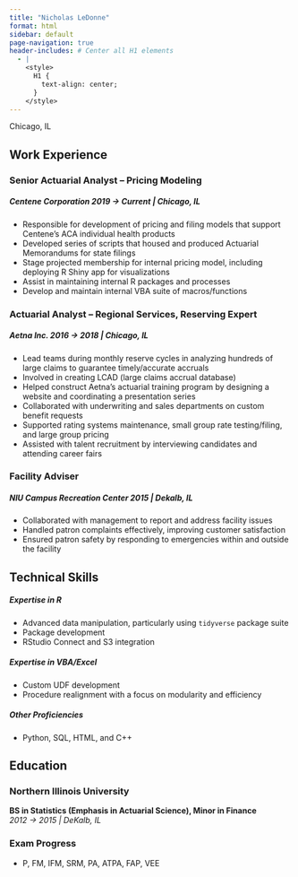 ```yaml
---
title: "Nicholas LeDonne"
format: html
sidebar: default
page-navigation: true
header-includes: # Center all H1 elements
  - |
    <style>
      H1 {
        text-align: center;
      }
    </style>
---
```


[Chicago, IL]{.tiny-centered}
<!-- [[Nicholas.LeDonne\@gmail.com](mailto:Nicholas.LeDonne@gmail.com?subject=I%20saw%20your%20resume...)]{.tiny-centered} [[(847) 845-9953](tel:1-847-845-9953)]{.tiny-centered} <br> -->

## Work Experience

### Senior Actuarial Analyst – Pricing Modeling

##### **Centene Corporation** [2019 → Current \| *Chicago, IL*]{.right-align}

-   Responsible for development of pricing and filing models that support Centene's ACA individual health products
-   Developed series of scripts that housed and produced Actuarial Memorandums for state filings
-   Stage projected membership for internal pricing model, including deploying R Shiny app for visualizations
-   Assist in maintaining internal R packages and processes
-   Develop and maintain internal VBA suite of macros/functions

### Actuarial Analyst – Regional Services, Reserving Expert

##### **Aetna Inc.** [2016 → 2018 \| *Chicago, IL*]{.right-align}

-   Lead teams during monthly reserve cycles in analyzing hundreds of large claims to guarantee timely/accurate accruals\
-   Involved in creating LCAD (large claims accrual database)\
-   Helped construct Aetna’s actuarial training program by designing a website and coordinating a presentation series\
-   Collaborated with underwriting and sales departments on custom benefit requests\
-   Supported rating systems maintenance, small group rate testing/filing, and large group pricing\
-   Assisted with talent recruitment by interviewing candidates and attending career fairs

### Facility Adviser

##### **NIU Campus Recreation Center** [2015 \| *Dekalb, IL*]{.right-align}

-   Collaborated with management to report and address facility issues
-   Handled patron complaints effectively, improving customer satisfaction
-   Ensured patron safety by responding to emergencies within and outside the facility

## Technical Skills

##### **Expertise in R**

-   Advanced data manipulation, particularly using `tidyverse` package suite
-   Package development
-   RStudio Connect and S3 integration

##### **Expertise in VBA/Excel**

-   Custom UDF development
-   Procedure realignment with a focus on modularity and efficiency

##### **Other Proficiencies**

-   Python, SQL, HTML, and C++

## Education

### Northern Illinois University

**BS in Statistics (Emphasis in Actuarial Science), Minor in Finance**\
*2012 → 2015 \| DeKalb, IL*

### Exam Progress

-   P, FM, IFM, SRM, PA, ATPA, FAP, VEE
